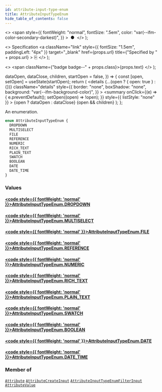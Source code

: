 ```yaml
---
id: attribute-input-type-enum
title: AttributeInputTypeEnum
hide_table_of_contents: false
---
```


  <>
    <span
      style={{
        fontWeight: "normal",
        fontSize: ".5em",
        color: "var(--ifm-color-secondary-darkest)",
      }}
    >
      &nbsp;●&nbsp;
    </span>
  </>
);

  <>
    Specification
    <a
      className="link"
      style={{ fontSize: "1.5em", paddingLeft: "4px" }}
      target="\_blank"
      href={props.url}
      title={"Specified by " + props.url}
    >
      ⎘
    </a>
  </>
);

  <>
    <span className={"badge badge--" + props.class}>{props.text}</span>
  </>
);


  dataOpen,
  dataClose,
  children,
  startOpen = false,
}) => {
  const [open, setOpen] = useState(startOpen);
  return (
    <details
      {...(open ? { open: true } : {})}
      className="details"
      style={{
        border: "none",
        boxShadow: "none",
        background: "var(--ifm-background-color)",
      }}
    >
      <summary
        onClick={(e) => {
          e.preventDefault();
          setOpen((open) => !open);
        }}
        style={{ listStyle: "none" }}
      >
        {open ? dataOpen : dataClose}
      </summary>
      {open && children}
    </details>
  );
};

An enumeration.

```graphql
enum AttributeInputTypeEnum {
  DROPDOWN
  MULTISELECT
  FILE
  REFERENCE
  NUMERIC
  RICH_TEXT
  PLAIN_TEXT
  SWATCH
  BOOLEAN
  DATE
  DATE_TIME
}
```

### Values

#### [<code style={{ fontWeight: 'normal' }}>AttributeInputTypeEnum.<b>DROPDOWN</b></code>](#)

>

#### [<code style={{ fontWeight: 'normal' }}>AttributeInputTypeEnum.<b>MULTISELECT</b></code>](#)

>

#### [<code style={{ fontWeight: 'normal' }}>AttributeInputTypeEnum.<b>FILE</b></code>](#)

>

#### [<code style={{ fontWeight: 'normal' }}>AttributeInputTypeEnum.<b>REFERENCE</b></code>](#)

>

#### [<code style={{ fontWeight: 'normal' }}>AttributeInputTypeEnum.<b>NUMERIC</b></code>](#)

>

#### [<code style={{ fontWeight: 'normal' }}>AttributeInputTypeEnum.<b>RICH_TEXT</b></code>](#)

>

#### [<code style={{ fontWeight: 'normal' }}>AttributeInputTypeEnum.<b>PLAIN_TEXT</b></code>](#)

>

#### [<code style={{ fontWeight: 'normal' }}>AttributeInputTypeEnum.<b>SWATCH</b></code>](#)

>

#### [<code style={{ fontWeight: 'normal' }}>AttributeInputTypeEnum.<b>BOOLEAN</b></code>](#)

>

#### [<code style={{ fontWeight: 'normal' }}>AttributeInputTypeEnum.<b>DATE</b></code>](#)

>

#### [<code style={{ fontWeight: 'normal' }}>AttributeInputTypeEnum.<b>DATE_TIME</b></code>](#)

>

### Member of

[`Attribute`](../../../api-reference/attributes/objects/attribute) <Badge class="secondary" text="object"/><Bullet />[`AttributeCreateInput`](../../../api-reference/attributes/inputs/attribute-create-input) <Badge class="secondary" text="input"/><Bullet />[`AttributeInputTypeEnumFilterInput`](../../../api-reference/attributes/inputs/attribute-input-type-enum-filter-input) <Badge class="secondary" text="input"/><Bullet />[`AttributeValue`](../../../api-reference/attributes/objects/attribute-value) <Badge class="secondary" text="object"/>

